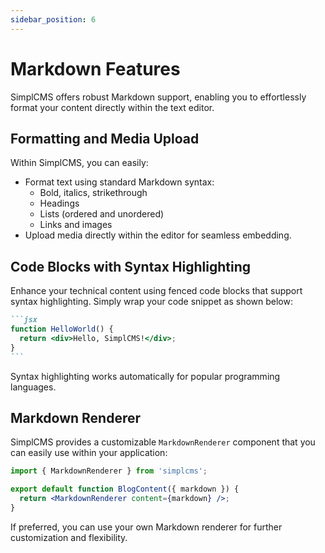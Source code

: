 ```yaml
---
sidebar_position: 6
---
```


# Markdown Features

SimplCMS offers robust Markdown support, enabling you to effortlessly format your content directly within the text editor.

## Formatting and Media Upload

Within SimplCMS, you can easily:

- Format text using standard Markdown syntax:
  - Bold, italics, strikethrough
  - Headings
  - Lists (ordered and unordered)
  - Links and images
- Upload media directly within the editor for seamless embedding.

## Code Blocks with Syntax Highlighting

Enhance your technical content using fenced code blocks that support syntax highlighting. Simply wrap your code snippet as shown below:
````markdown
```jsx
function HelloWorld() {
  return <div>Hello, SimplCMS!</div>;
}
```
````

Syntax highlighting works automatically for popular programming languages.

## Markdown Renderer

SimplCMS provides a customizable `MarkdownRenderer` component that you can easily use within your application:

```jsx
import { MarkdownRenderer } from 'simplcms';

export default function BlogContent({ markdown }) {
  return <MarkdownRenderer content={markdown} />;
}
```

If preferred, you can use your own Markdown renderer for further customization and flexibility.

